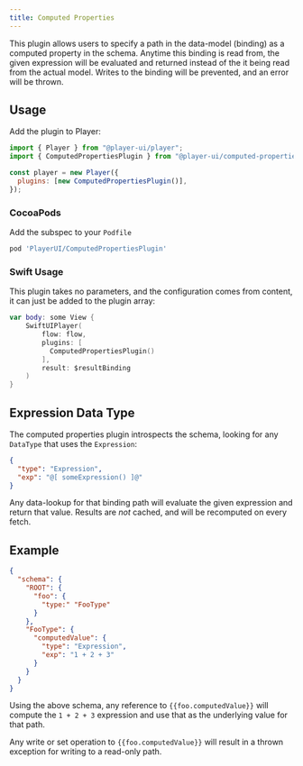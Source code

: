 ```yaml
---
title: Computed Properties
---
```



This plugin allows users to specify a path in the data-model (binding) as a computed property in the schema.
Anytime this binding is read from, the given expression will be evaluated and returned instead of the it being read from the actual model. Writes to the binding will be prevented, and an error will be thrown.

## Usage

<PlatformTabs>
  <Fragment slot='core'>

Add the plugin to Player:

```js
import { Player } from "@player-ui/player";
import { ComputedPropertiesPlugin } from "@player-ui/computed-properties-plugin";

const player = new Player({
  plugins: [new ComputedPropertiesPlugin()],
});
```

  </Fragment>

  <Fragment slot='ios'>

### CocoaPods

Add the subspec to your `Podfile`

```ruby
pod 'PlayerUI/ComputedPropertiesPlugin'
```

### Swift Usage

This plugin takes no parameters, and the configuration comes from content, it can just be added to the plugin array:

```swift
var body: some View {
    SwiftUIPlayer(
        flow: flow,
        plugins: [
          ComputedPropertiesPlugin()
        ],
        result: $resultBinding
    )
}
```

  </Fragment>
</PlatformTabs>

## Expression Data Type

The computed properties plugin introspects the schema, looking for any `DataType` that uses the `Expression`:

```json
{
  "type": "Expression",
  "exp": "@[ someExpression() ]@"
}
```

Any data-lookup for that binding path will evaluate the given expression and return that value. Results are _not_ cached, and will be recomputed on every fetch.

## Example

```json
{
  "schema": {
    "ROOT": {
      "foo": {
        "type:" "FooType"
      }
    },
    "FooType": {
      "computedValue": {
        "type": "Expression",
        "exp": "1 + 2 + 3"
      }
    }
  }
}
```

Using the above schema, any reference to `{{foo.computedValue}}` will compute the `1 + 2 + 3` expression and use that as the underlying value for that path.

Any write or set operation to `{{foo.computedValue}}` will result in a thrown exception for writing to a read-only path.

